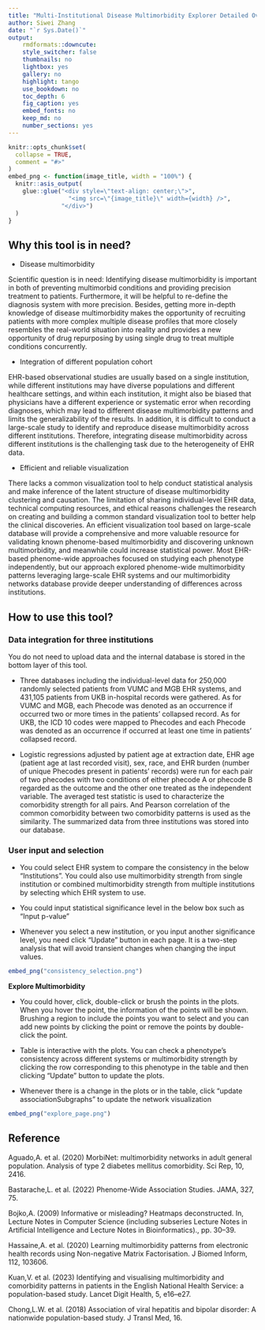 ```yaml
---
title: "Multi-Institutional Disease Multimorbidity Explorer Detailed Overview"
author: Siwei Zhang
date: "`r Sys.Date()`"
output:
    rmdformats::downcute:
    style_switcher: false
    thumbnails: no
    lightbox: yes
    gallery: no
    highlight: tango
    use_bookdown: no
    toc_depth: 6
    fig_caption: yes
    embed_fonts: no
    keep_md: no
    number_sections: yes
---
```


```r
knitr::opts_chunk$set(
  collapse = TRUE,
  comment = "#>"
)
embed_png <- function(image_title, width = "100%") {
  knitr::asis_output(
    glue::glue("<div style=\"text-align: center;\">",
                 "<img src=\"{image_title}\" width={width} />",
               "</div>")
  )
}
```


## Why this tool is in need?

- Disease multimorbidity

Scientific question is in need: Identifying disease multimorbidity is important in both of preventing multimorbid conditions and providing precision treatment to patients. Furthermore, it will be helpful to re-define the diagnosis system with more precision. Besides, getting more in-depth knowledge of disease multimorbidity makes the opportunity of recruiting patients with more complex multiple disease profiles that more closely resembles the real-world situation into reality and provides a new opportunity of drug repurposing by using single drug to treat multiple conditions concurrently.

- Integration of different population cohort

EHR-based observational studies are usually based on a single institution, while different institutions may have diverse populations and different healthcare settings, and within each institution, it might also be biased that physicians have a different experience or systematic error when recording diagnoses, which may lead to different disease multimorbidity patterns and limits the generalizability of the results. In addition, it is difficult to conduct a large-scale study to identify and reproduce disease multimorbidity across different institutions. Therefore, integrating disease multimorbidity across different institutions is the challenging task due to the heterogeneity of EHR data. 

- Efficient and reliable visualization 

There lacks a common visualization tool to help conduct statistical analysis and make inference of the latent structure of disease multimorbidity clustering and causation. The limitation of sharing individual-level EHR data, technical computing resources, and ethical reasons challenges the research on creating and building a common standard visualization tool to better help the clinical discoveries. An efficient visualization tool based on large-scale database will provide a comprehensive and more valuable resource for validating known phenome-based multimorbidity and discovering unknown multimorbidity, and meanwhile could increase statistical power. Most EHR-based phenome-wide approaches focused on studying each phenotype independently, but our approach explored phenome-wide multimorbidity patterns leveraging large-scale EHR systems and our multimorbidity networks database provide deeper understanding of differences across institutions. 


## How to use this tool?

### Data integration for three institutions

  You do not need to upload data and the internal database is stored in the bottom layer of this tool. 
  
- Three databases including the individual-level data for 250,000 randomly selected patients from VUMC and MGB EHR systems, and 431,105 patients from UKB in-hospital records were gathered. As for VUMC and MGB, each Phecode was denoted as an occurrence if occurred two or more times in the patients’ collapsed record. As for UKB, the ICD 10 codes were mapped to Phecodes and each Phecode was denoted as an occurrence if occurred at least one time in patients’ collapsed record. 

- Logistic regressions adjusted by patient age at extraction date, EHR age (patient age at last recorded visit), sex, race, and EHR burden (number of unique Phecodes present in patients’ records) were run for each pair of two phecodes with two conditions of either phecode A or phecode B regarded as the outcome and the other one treated as the independent variable. The averaged test statistic is used to characterize the comorbidity strength for all pairs. And Pearson correlation of the common comorbidity between two comorbidity patterns is used as the similarity. The summarized data from three institutions was stored into our database. 

### User input and selection

- You could select EHR system to compare the consistency in the below "Institutions". You could also use multimorbidity strength from single institution or combined multimorbidity strength from multiple institutions by selecting which EHR system to use. 

- You could input statistical significance level in the below box such as "Input p-value"

- Whenever you select a new institution, or you input another significance level, you need click "Update" button in each page. It is a two-step analysis that will avoid transient changes when changing the input values.

```r
embed_png("consistency_selection.png")
```
  
**Explore Multimorbidity**

- You could hover, click, double-click or brush the points in the plots. When you hover the point, the information of the points will be shown. Brushing a region to include the points you want to select and you can add new points by clicking the point or remove the points by double-click the point.

- Table is interactive with the plots. You can check a phenotype's consistency across different systems or multimorbidity strength by clicking the row corresponding to this phenotype in the table and then clicking "Update" button to update the plots. 

- Whenever there is a change in the plots or in the table, click "update associationSubgraphs" to update the network visualization

```r
embed_png("explore_page.png")
```


## Reference

Aguado,A. et al. (2020) MorbiNet: multimorbidity networks in adult general population. Analysis of type 2 diabetes mellitus comorbidity. Sci Rep, 10, 2416.

Bastarache,L. et al. (2022) Phenome-Wide Association Studies. JAMA, 327, 75.

Bojko,A. (2009) Informative or misleading? Heatmaps deconstructed. In, Lecture Notes in Computer Science (including subseries Lecture Notes in Artificial Intelligence and Lecture Notes in Bioinformatics)., pp. 30–39.

Hassaine,A. et al. (2020) Learning multimorbidity patterns from electronic health records using Non-negative Matrix Factorisation. J Biomed Inform, 112, 103606.

Kuan,V. et al. (2023) Identifying and visualising multimorbidity and comorbidity patterns in patients in the English National Health Service: a population-based study. Lancet Digit Health, 5, e16–e27.

Chong,L.W. et al. (2018) Association of viral hepatitis and bipolar disorder: A nationwide population-based study. J Transl Med, 16.





